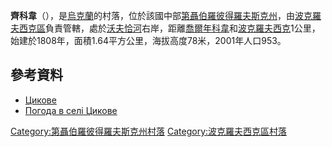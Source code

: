{{coord|47|59|58|N|36|10|48|E|scale:30000_region:UA|display=title}}

'''齊科韋'''（{{lang-uk|Левадне}}），是[[烏克蘭|烏克蘭]]的村落，位於該國中部[[第聶伯羅彼得羅夫斯克州|第聶伯羅彼得羅夫斯克州]]，由[[波克羅夫西克區|波克羅夫西克區]]負責管轄，處於[[沃夫恰河|沃夫恰河]]右岸，距離[[喬爾年科韋|喬爾年科韋]]和[[波克羅夫西克|波克羅夫西克]]1公里，始建於1808年，面積1.64平方公里，海拔高度78米，2001年人口953。

==參考資料==
*[http://gska2.rada.gov.ua/pls/z7502/A005?rdat1=29.01.2010&rf7571=6060 Цикове]{{dead link|date=2018年5月 |bot=InternetArchiveBot |fix-attempted=yes }}
*[http://weather.in.ua/ua/dnepropetrovskaja/27715 Погода в селі Цикове]

{{DEFAULTSORT:Левадне}}
[[Category:第聶伯羅彼得羅夫斯克州村落|Category:第聶伯羅彼得羅夫斯克州村落]]
[[Category:波克羅夫西克區村落|Category:波克羅夫西克區村落]]


{{Dnipropetrovsk-geo-stub}}